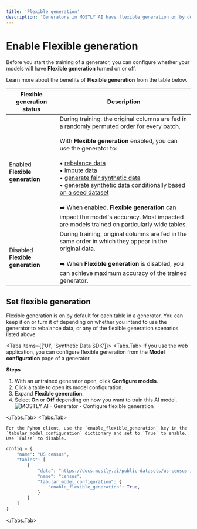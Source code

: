 ```yaml
---
title: 'Flexible generation'
description: 'Generators in MOSTLY AI have flexible generation on by default. You can use such generators to rebalance your synthetic datasets, use data imputation to replace missing or null values with statistically reliable ones, and generate fair synthetic data.'
---
```



# Enable Flexible generation

Before you start the training of a generator, you can configure whether your models will have **Flexible generation** turned on or off.

Learn more about the benefits of **Flexible generation** from the table below.

| Flexible generation status       | Description                                                                                                                                                                                                                                                                                                                                                                                                                                                                                                                                                                                                                                        |
| -------------------------------- | -------------------------------------------------------------------------------------------------------------------------------------------------------------------------------------------------------------------------------------------------------------------------------------------------------------------------------------------------------------------------------------------------------------------------------------------------------------------------------------------------------------------------------------------------------------------------------------------------------------------------------------------------- |
| Enabled **Flexible generation**  | During training, the original columns are fed in a randomly permuted order for every batch.<br /><br />With **Flexible generation** enabled, you can use the generator to:<br /><br /> • [rebalance data](/synthetic-datasets/rebalance-columns)<br /> • [impute data](/synthetic-datasets/data-imputation)<br /> • [generate fair synthetic data](/synthetic-datasets/fairness)<br /> • [generate synthetic data conditionally based on a seed dataset](/synthetic-datasets/seeded-generation)<br /><br />➡️ When enabled, **Flexible generation** can impact the model's accuracy. Most impacted are models trained on particularly wide tables. |
| Disabled **Flexible generation** | During training, original columns are fed in the same order in which they appear in the original data.<br /><br />➡️ When **Flexible generation** is disabled, you can achieve maximum accuracy of the trained generator.                                                                                                                                                                                                                                                                                                                                                                                                                          |

## Set flexible generation

Flexible generation is on by default for each table in a generator. You can keep it on or turn it of depending on whether you intend to use the generator to rebalance data, or any of the flexible generation scenarios listed above.

<Tabs items={['UI', 'Synthetic Data SDK']}>
<Tabs.Tab>
If you use the web application, you can configure flexible generation from the **Model configuration** page of a generator.

**Steps**

1.  With an untrained generator open, click **Configure models**.
2.  Click a table to open its model configuration.
3.  Expand **Flexible generation**.
4.  Select **On** or **Off** depending on how you want to train this AI model.
    <Image src="/docimages/generators/enable-flexible-generation/flexible-generation-enabled.webp" alt="MOSTLY AI - Generator - Configure flexible generation" width={800} height={150} />

</Tabs.Tab>
<Tabs.Tab>

    For the Pyhon client, use the `enable_flexible_generation` key in the `tabular_model_configuration` dictionary and set to `True` to enable. Use `False` to disable.

```python filename="python" copy {8}
config = {
    "name": "US census",
    "tables": [
        {
            "data": "https://docs.mostly.ai/public-datasets/us-census-income.csv.gz",
            "name": "census",
            "tabular_model_configuration": {
                "enable_flexible_generation": True,
            }
        }
    ]
}
```

</Tabs.Tab>

</Tabs>
